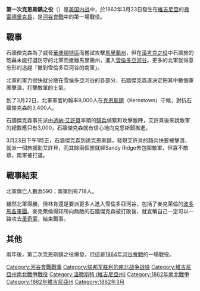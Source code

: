 {{Campaignbox 雪倫多亞河谷戰役}}

'''第一次克恩斯鎮之役'''（{{lang-en|First Battle of Kernstown}}）是[[美国内战|美国内战]]中，於1862年3月23日發生在[[維吉尼亞|維吉尼亞]]的[[弗雷德里克县_(弗吉尼亚州)|弗雷德里克县]]，是[[河谷會戰|河谷會戰]]中的第一場戰役。

== 戰事 ==
石牆傑克森為了威脅[[華盛頓特區|華盛頓特區]]而嘗試攻擊[[馬里蘭州|馬里蘭州]]，但在[[漢考克之役|漢考克之役]]中石牆旅的砲轟未能打退防守的北軍而撤離馬里蘭州，進入[[雪倫多亞河谷|雪倫多亞河谷]]。更多的北軍就得意忘形的追趕「撤到雪倫多亞河谷的南軍」。

北軍的軍力很快就分散在雪倫多亞河谷的各部分，石牆傑克森遂決定把其中數個軍團擊潰，打擊敵軍的士氣。

到了3月22日，北軍軍官約翰率9,000人在[[克恩斯鎮|克恩斯鎮]]（Kernstown）守候，對抗石牆傑克森的3,400人。

石牆傑克森事先派由[[透納·艾許貝|透納·艾許貝]]率領的[[騎兵|騎兵]]偵察和攻擊敵陣，艾許貝後來說敵軍的總數應只有3,000，石牆傑克森就有信心地向克恩斯鎮推進。

3月23日下午1時正，石牆傑克森到達克恩斯鎮，發現艾許貝的騎兵快要被擊潰，就派一個旅援助艾許貝，而其餘兩個旅就經Sandy Ridge去包圍敵軍，但寡不敵眾，南軍被打退。

== 戰事結束 ==
北軍傷亡人數為590；南軍則有718人。

雖然北軍得勝，但林肯還是要派更多人進入雪倫多亞河谷，包括了麥克萊倫的[[波多馬各軍團|波多馬各軍團]]。麥克萊倫得知所向無敵的石牆傑克森被打敗後，就宣稱自己一定可以一路攻去[[里士满_(弗吉尼亚州)|里奇蒙]]，結束戰事。

== 其他 ==
兩年後，第二次克恩斯鎮之役爆發，但這是[[1864年河谷會戰|1864年河谷會戰]]的一場戰役。

{{Authority control}}

{{DEFAULTSORT:Kernstown}}
[[Category:河谷會戰戰事|Category:河谷會戰戰事]]
[[Category:联邦军胜利的南北战争战役|Category:联邦军胜利的南北战争战役]]
[[Category:維吉尼亞州南北戰爭戰役|Category:維吉尼亞州南北戰爭戰役]]
[[Category:溫徹斯特_(維吉尼亞州)|Category:溫徹斯特 (維吉尼亞州)]]
[[Category:1862年南北戰爭|Category:1862年南北戰爭]]
[[Category:1862年維吉尼亞州|Category:1862年維吉尼亞州]]
[[Category:1862年3月|Category:1862年3月]]